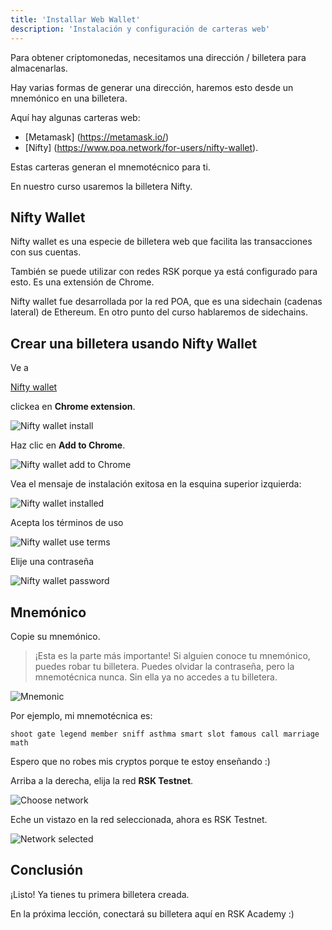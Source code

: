 ---
title: 'Installar Web Wallet'
description: 'Instalación y configuración de carteras web'
---

Para obtener criptomonedas, necesitamos una dirección / billetera para almacenarlas.

Hay varias formas de generar una dirección,
haremos esto desde un mnemónico en una billetera.

Aquí hay algunas carteras web:

- [Metamask] (https://metamask.io/)
- [Nifty] (https://www.poa.network/for-users/nifty-wallet).

Estas carteras generan el mnemotécnico para ti.

En nuestro curso usaremos la billetera Nifty.

## Nifty Wallet

Nifty wallet es una especie de billetera web que facilita las transacciones con sus cuentas.

También se puede utilizar con redes RSK porque ya está configurado para esto.
Es una extensión de Chrome.

Nifty wallet fue desarrollada por la red POA,
que es una sidechain (cadenas lateral) de Ethereum.
En otro punto del curso hablaremos de sidechains.

## Crear una billetera usando Nifty Wallet

Ve a

[Nifty wallet](https://www.poa.network/for-users/nifty-wallet)

clickea en **Chrome extension**.

![Nifty wallet install](/img/courses/dev/01/install-web-wallet/image-10.png)

Haz clic en **Add to Chrome**.

![Nifty wallet add to Chrome](/img/courses/dev/01/install-web-wallet/image-11.png)

Vea el mensaje de instalación exitosa en la esquina superior izquierda:

![Nifty wallet installed](/img/courses/dev/01/install-web-wallet/image-12.png)

Acepta los términos de uso

![Nifty wallet use terms](/img/courses/dev/01/install-web-wallet/image-13.png)

Elije una contraseña

![Nifty wallet password](/img/courses/dev/01/install-web-wallet/image-14.png)

## Mnemónico

Copie su mnemónico.

> ¡Esta es la parte más importante!
> Si alguien conoce tu mnemónico, puedes robar tu billetera.
> Puedes olvidar la contraseña, pero la mnemotécnica nunca.
> Sin ella ya no accedes a tu billetera.

![Mnemonic](/img/courses/dev/01/install-web-wallet/image-15.png)

Por ejemplo, mi mnemotécnica es:

```
shoot gate legend member sniff asthma smart slot famous call marriage math
```

Espero que no robes mis cryptos porque te estoy enseñando :)

Arriba a la derecha, elija la red **RSK Testnet**.

![Choose network](/img/courses/dev/01/install-web-wallet/image-16.png)

Eche un vistazo en la red seleccionada, ahora es RSK Testnet.

![Network selected](/img/courses/dev/01/install-web-wallet/image-17.png)

## Conclusión

¡Listo!
Ya tienes tu primera billetera creada.

En la próxima lección, conectará su billetera aquí en RSK Academy :)
